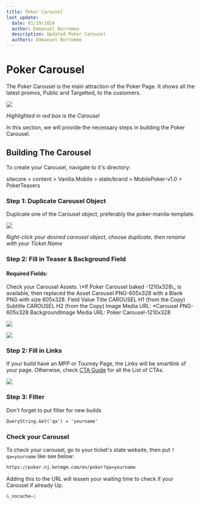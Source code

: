 ```yaml
---
title: Poker Carousel
last_update:
  date: 01/19/2024
  author: Emmanuel Borromeo
  description: Updated Poker Carousel
  authors: Emmanuel Borromeo
---
```


# Poker Carousel

The Poker Carousel is the main attraction of the Poker Page. It shows all the latest promos, Public and Targetted, to the customers.

![](/img/builds/poker-carousel/carouselpreview.png)

*Highlighted in red box is the Carousel*

In this section, we will provide the necessary steps in building the Poker Carousel.

## Building The Carousel

To create your Carousel, navigate to it's directory:

<Admonition type="note" title="Sitecore Path">
  sitecore > content > Vanilla.Mobile > state/brand > MobilePoker-v1.0 > PokerTeasers
</Admonition>

### Step 1: Duplicate Carousel Object

Duplicate one of the Carousel object, preferably the poker-manila-template.

![](/img/builds/poker-carousel/carouselduplicaterename.png)

*Right-click your desired carousel object, choose duplicate, then rename with your Ticket Name*

### Step 2: Fill in Teaser & Background Field

#### Required Fields:

<Admonition type="caution" title="Reminder">
  Check your Carousel Assets. \*If Poker Carousel baked -1210x328\_ is available, then replaced the Asset Carousel PNG-605x328 with a Blank PNG with size 605x328.
</Admonition>

<TinaTable>
<TinaTableRow>
<TinaTableCell>
Field
</TinaTableCell>
<TinaTableCell>
Value
</TinaTableCell>
</TinaTableRow>

<TinaTableRow>
<TinaTableCell>
Title
</TinaTableCell>
<TinaTableCell>
CAROUSEL H1 (from the Copy)
</TinaTableCell>
</TinaTableRow>

<TinaTableRow>
<TinaTableCell>
Subtitle
</TinaTableCell>
<TinaTableCell>
CAROUSEL H2 (from the Copy)
</TinaTableCell>
</TinaTableRow>

<TinaTableRow>
<TinaTableCell>
Image
</TinaTableCell>
<TinaTableCell>
Media URL: *Carousel PNG-605x328
</TinaTableCell>
</TinaTableRow>

<TinaTableRow>
<TinaTableCell>
BackgroundImage
</TinaTableCell>
<TinaTableCell>
Media URL: Poker Carousel-1210x328
</TinaTableCell>
</TinaTableRow>

</TinaTable>

![](/img/builds/poker-carousel/carositecore-1.png)

![](/img/builds/poker-carousel/carositecore-11.png)

### Step 2: Fill in Links

If your build have an MPP or Tourney Page, the Links will be smartlink of your page. Otherwise, check [CTA Guide](cta.mdx) for all the List of CTAs.

![](/img/builds/poker-carousel/carositecore-2.png)

### Step 3: Filter

Don't forget to put filter for new builds

```html
QueryString.Get('qa') = 'yourname'
```

### Check your Carousel

To check your carousel, go to your ticket's state website, then put `?qa=yourname` like see below:

```html
https://poker.nj.betmgm.com/en/poker?qa=yourname
```

<Admonition type="tip" title="PRO TIP">
  Adding this to the URL will lessen your waiting time to check if your Carousel if already Up.

  ```javascript
  &_nocache=1
  ```
</Admonition>

